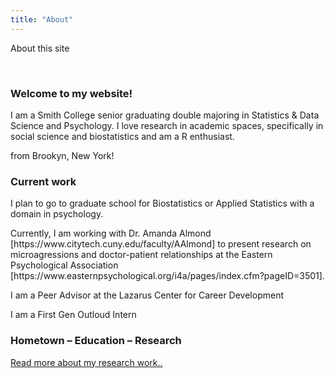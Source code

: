 ```yaml
---
title: "About"
---
```


About this site


<br>

### Welcome to my website!

I am a Smith College senior graduating double majoring in Statistics & Data Science and Psychology. I love research in academic spaces, specifically in social science and biostatistics and am a R enthusiast. 


from Brookyn, New York! 

### Current work

 I plan to go to graduate school for Biostatistics or Applied Statistics with a domain in psychology.
 
 Currently, I am working with Dr. Amanda Almond
 [https://www.citytech.cuny.edu/faculty/AAlmond] to present research on microagressions and doctor-patient relationships at the Eastern Psychological Association [https://www.easternpsychological.org/i4a/pages/index.cfm?pageID=3501]. 
 
 I am a Peer Advisor at the Lazarus Center for Career Development
 
 I am a First Gen Outloud Intern

### Hometown -- Education -- Research


[Read more about my research work..](research.html)
